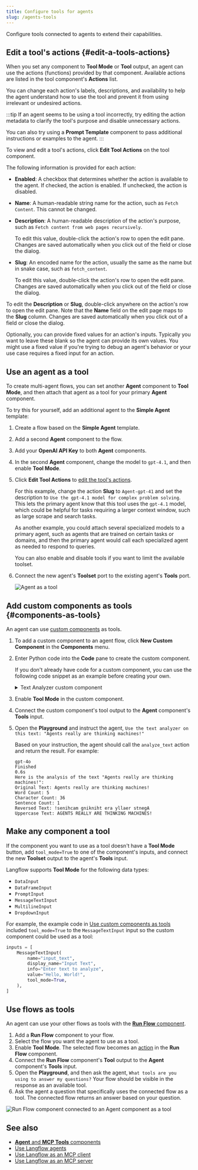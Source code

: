 ```yaml
---
title: Configure tools for agents
slug: /agents-tools
---
```



Configure tools connected to agents to extend their capabilities.

## Edit a tool's actions {#edit-a-tools-actions}

When you set any component to **Tool Mode** or **Tool** output, an agent can use the actions (functions) provided by that component.
Available actions are listed in the tool component's **Actions** list.

You can change each action's labels, descriptions, and availability to help the agent understand how to use the tool and prevent it from using irrelevant or undesired actions.

:::tip
If an agent seems to be using a tool incorrectly, try editing the action metadata to clarify the tool's purpose and disable unnecessary actions.

You can also try using a **Prompt Template** component to pass additional instructions or examples to the agent.
:::

To view and edit a tool's actions, click <Icon name="Settings2" aria-hidden="true"/> **Edit Tool Actions** on the tool component.

The following information is provided for each action:

* **Enabled**: A checkbox that determines whether the action is available to the agent.
If checked, the action is enabled.
If unchecked, the action is disabled.

* **Name**: A human-readable string name for the action, such as `Fetch Content`. This cannot be changed.

* **Description**: A human-readable description of the action's purpose, such as `Fetch content from web pages recursively`.

    To edit this value, double-click the action's row to open the edit pane.
    Changes are saved automatically when you click out of the field or close the dialog.

* **Slug**: An encoded name for the action, usually the same as the name but in snake case, such as `fetch_content`.

    To edit this value, double-click the action's row to open the edit pane.
    Changes are saved automatically when you click out of the field or close the dialog.

To edit the **Description** or **Slug**, double-click anywhere on the action's row to open the edit pane.
Note that the **Name** field on the edit page maps to the **Slug** column.
Changes are saved automatically when you click out of a field or close the dialog.

Optionally, you can provide fixed values for an action's inputs. Typically you want to leave these blank so the agent can provide its own values. You might use a fixed value if you're trying to debug an agent's behavior or your use case requires a fixed input for an action.

## Use an agent as a tool

To create multi-agent flows, you can set another **Agent** component to **Tool Mode**, and then attach that agent as a tool for your primary **Agent** component.

To try this for yourself, add an additional agent to the **Simple Agent** template:

1. Create a flow based on the **Simple Agent** template.
2. Add a second **Agent** component to the flow.
3. Add your **OpenAI API Key** to both **Agent** components.
4. In the second **Agent** component, change the model to `gpt-4.1`, and then enable **Tool Mode**.
5. Click <Icon name="Settings2" aria-hidden="true"/> **Edit Tool Actions** to [edit the tool's actions](#edit-a-tools-actions).

    For this example, change the action **Slug** to `Agent-gpt-41` and set the description to `Use the gpt-4.1 model for complex problem solving`.
    This lets the primary agent know that this tool uses the `gpt-4.1` model, which could be helpful for tasks requiring a larger context window, such as large scrape and search tasks.

    As another example, you could attach several specialized models to a primary agent, such as agents that are trained on certain tasks or domains, and then the primary agent would call each specialized agent as needed to respond to queries.

    You can also enable and disable tools if you want to limit the available toolset.

6. Connect the new agent's **Toolset** port to the existing agent's **Tools** port.

    ![Agent as a tool](/img/agent-example-agent-as-tool.png)

## Add custom components as tools {#components-as-tools}

An agent can use [custom components](/components-custom-components) as tools.

1. To add a custom component to an agent flow, click **New Custom Component** in the **Components** menu.

2. Enter Python code into the **Code** pane to create the custom component.

    If you don't already have code for a custom component, you can use the following code snippet as an example before creating your own.

    <details>
    <summary>Text Analyzer custom component</summary>

    This code creates a text analyzer component.

    ```python
    from langflow.custom import Component
    from langflow.io import MessageTextInput, Output
    from langflow.schema import Data
    import re

    class TextAnalyzerComponent(Component):
        display_name = "Text Analyzer"
        description = "Analyzes and transforms input text."
        documentation: str = "http://docs.langflow.org/components/custom"
        icon = "chart-bar"
        name = "TextAnalyzerComponent"

        inputs = [
            MessageTextInput(
                name="input_text",
                display_name="Input Text",
                info="Enter text to analyze",
                value="Hello, World!",
                tool_mode=True,
            ),
        ]

        outputs = [
            Output(display_name="Analysis Result", name="output", method="analyze_text"),
        ]

        def analyze_text(self) -> Data:
            text = self.input_text

            # Perform text analysis
            word_count = len(text.split())
            char_count = len(text)
            sentence_count = len(re.findall(r'\w+[.!?]', text))

            # Transform text
            reversed_text = text[::-1]
            uppercase_text = text.upper()

            analysis_result = {
                "original_text": text,
                "word_count": word_count,
                "character_count": char_count,
                "sentence_count": sentence_count,
                "reversed_text": reversed_text,
                "uppercase_text": uppercase_text
            }

            data = Data(value=analysis_result)
            self.status = data
            return data
    ```
    </details>

3. Enable **Tool Mode** in the custom component.
4. Connect the custom component's tool output to the **Agent** component's **Tools** input.
5. Open the <Icon name="Play" aria-hidden="true" /> **Playground** and instruct the agent, `Use the text analyzer on this text: "Agents really are thinking machines!"`

    Based on your instruction, the agent should call the `analyze_text` action and return the result.
    For example:

    ```
    gpt-4o
    Finished
    0.6s
    Here is the analysis of the text "Agents really are thinking machines!":
    Original Text: Agents really are thinking machines!
    Word Count: 5
    Character Count: 36
    Sentence Count: 1
    Reversed Text: !senihcam gnikniht era yllaer stnegA
    Uppercase Text: AGENTS REALLY ARE THINKING MACHINES!
    ```

## Make any component a tool

If the component you want to use as a tool doesn't have a **Tool Mode** button, add `tool_mode=True` to one of the component's inputs, and connect the new **Toolset** output to the agent's **Tools** input.

Langflow supports **Tool Mode** for the following data types:

* `DataInput`
* `DataFrameInput`
* `PromptInput`
* `MessageTextInput`
* `MultilineInput`
* `DropdownInput`

For example, the example code in [Use custom components as tools](#components-as-tools) included `tool_mode=True` to the `MessageTextInput` input so the custom component could be used as a tool:

```python
inputs = [
    MessageTextInput(
        name="input_text",
        display_name="Input Text",
        info="Enter text to analyze",
        value="Hello, World!",
        tool_mode=True,
    ),
]
```

## Use flows as tools

An agent can use your other flows as tools with the [**Run Flow** component](/components-logic#run-flow).

1. Add a **Run Flow** component to your flow.
2. Select the flow you want the agent to use as a tool.
3. Enable **Tool Mode**.
The selected flow becomes an [action](#edit-a-tools-actions) in the **Run Flow** component.
4. Connect the **Run Flow** component's **Tool** output to the **Agent** component's **Tools** input.
5. Open the **Playground**, and then ask the agent, `What tools are you using to answer my questions?`
Your flow should be visible in the response as an available tool.
6. Ask the agent a question that specifically uses the connected flow as a tool.
The connected flow returns an answer based on your question.

![Run Flow component connected to an Agent component as a tool](/img/agent-example-run-flow-as-tool.png)

## See also

* [**Agent** and **MCP Tools** components](/components-agents)
* [Use Langflow agents](/agents)
* [Use Langflow as an MCP client](/mcp-client)
* [Use Langflow as an MCP server](/mcp-server)